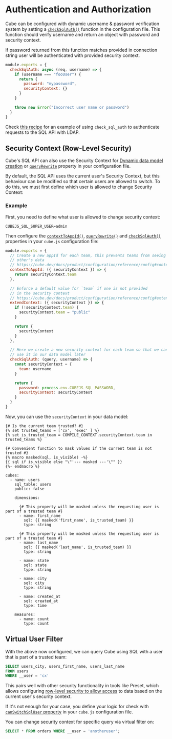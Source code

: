 # Authentication and Authorization

Cube can be configured with dynamic username & password verification system by
setting a [`checkSqlAuth()`][ref-config-check-sql-auth] function in the
configuration file. This function should verify username and return
an object with password and security context.

If password returned from this function matches provided in connection string
user will be authenticated with provided security context.

```javascript
module.exports = {
  checkSqlAuth: async (req, username) => {
    if (username === "fooUser") {
      return {
        password: "mypassword",
        securityContext: {}
      }
    }

    throw new Error("Incorrect user name or password")
  }
}
```

Check [this recipe](/product/auth/recipes/sql-api-ldap) for an example of
using `check_sql_auth` to authenticate requests to the SQL API with LDAP.

## Security Context (Row-Level Security)

Cube's SQL API can also use the Security Context for [Dynamic data model
creation][ref-dynamic-schemas] or [`queryRewrite`][ref-config-queryrewrite]
property in your configuration file.

By default, the SQL API uses the current user's Security Context, but this
behaviour can be modified so that certain users are allowed to switch. To do
this, we must first define which user is allowed to change Security Context:

### Example

First, you need to define what user is allowed to change security context:

```dotenv
CUBEJS_SQL_SUPER_USER=admin
```

Then configure the [`contextToAppId()`][ref-config-ctx-to-app-id],
[`queryRewrite()`][ref-config-queryrewrite] and
[`checkSqlAuth()`][ref-config-check-sql-auth] properties in your `cube.js`
configuration file:

```javascript filename="cube.js"
module.exports = {
  // Create a new appId for each team, this prevents teams from seeing each
  // other's data
  // https://cube.dev/docs/product/configuration/reference/config#contexttoappid
  contextToAppId: ({ securityContext }) => {
    return securityContext.team
  },

  // Enforce a default value for `team` if one is not provided
  // in the security context
  // https://cube.dev/docs/product/configuration/reference/config#extendcontext
  extendContext: ({ securityContext }) => {
    if (!securityContext.team) {
      securityContext.team = "public"
    }

    return {
      securityContext
    }
  },

  // Here we create a new security context for each team so that we can
  // use it in our data model later
  checkSqlAuth: (query, username) => {
    const securityContext = {
      team: username
    }

    return {
      password: process.env.CUBEJS_SQL_PASSWORD,
      securityContext: securityContext
    }
  }
}
```

Now, you can use the `securityContext` in your data model:

```twig filename="model/cubes/users.yml"
{# Is the current team trusted? #}
{% set trusted_teams = ['cx', 'exec' ] %}
{% set is_trusted_team = COMPILE_CONTEXT.securityContext.team in trusted_teams %}

{# Convenient function to mask values if the current team is not trusted #}
{% macro masked(sql, is_visible) -%}
{{ sql if is_visible else "\"'--- masked ---'\"" }}
{%- endmacro %}

cubes:
  - name: users
    sql_table: users
    public: false

    dimensions:

      {# This property will be masked unless the requesting user is part of a trusted team #}
      - name: first_name
        sql: {{ masked('first_name', is_trusted_team) }}
        type: string

      {# This property will be masked unless the requesting user is part of a trusted team #}
      - name: last_name
        sql: {{ masked('last_name', is_trusted_team) }}
        type: string

      - name: state
        sql: state
        type: string

      - name: city
        sql: city
        type: string

      - name: created_at
        sql: created_at
        type: time

    measures:
      - name: count
        type: count

```

## Virtual User Filter

With the above now configured, we can query Cube using SQL with a user that is
part of a trusted team:

```sql
SELECT users_city, users_first_name, users_last_name
FROM users
WHERE __user = 'cx'
```

This pairs well with other security functionality in tools like Preset, which
allows configuring [row-level security to allow
access][preset-docs-rls-inclusive] to data based on the current user's security
context.

If it's not enough for your case, you define your logic for check with
[`canSwitchSqlUser` property][ref-config-can-switch-sql-user] in your `cube.js`
configuration file.

You can change security context for specific query via virtual filter on:

```sql
SELECT * FROM orders WHERE __user = 'anotheruser';
```

[preset-docs-rls-inclusive]:
  https://docs.preset.io/docs/row-level-security-rls#define-inclusive-regular-rls-filter
[ref-config-can-switch-sql-user]:
  /product/configuration/reference/config#canswitchsqluser
[ref-config-check-sql-auth]: /product/configuration/reference/config#checksqlauth
[ref-config-ctx-to-app-id]: /product/configuration/reference/config#contexttoappid
[ref-config-queryrewrite]: /product/configuration/reference/config#queryrewrite
[ref-dynamic-schemas]: /product/data-modeling/dynamic
[ref-config-js]: /product/configuration/reference/config
